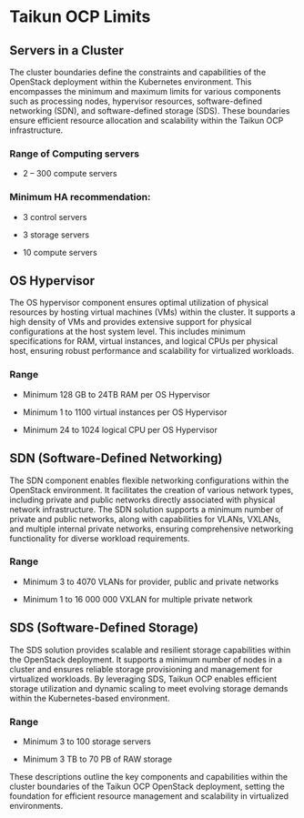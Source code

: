 # Taikun OCP Limits

## Servers in a Cluster

The cluster boundaries define the constraints and capabilities of the OpenStack deployment within the Kubernetes environment. This encompasses the minimum and maximum limits for various components such as processing nodes, hypervisor resources, software-defined networking (SDN), and software-defined storage (SDS). These boundaries ensure efficient resource allocation and scalability within the Taikun OCP infrastructure.

### Range of Computing servers

* 2 – 300 compute servers

### Minimum HA recommendation:

* 3 control servers 

* 3 storage servers

* 10 compute servers 

## OS Hypervisor

The OS hypervisor component ensures optimal utilization of physical resources by hosting virtual machines (VMs) within the cluster. It supports a high density of VMs and provides extensive support for physical configurations at the host system level. This includes minimum specifications for RAM, virtual instances, and logical CPUs per physical host, ensuring robust performance and scalability for virtualized workloads.

### Range

* Minimum 128 GB to 24TB RAM per OS Hypervisor

* Minimum 1 to 1100 virtual instances per OS Hypervisor

* Minimum 24 to 1024 logical CPU per OS Hypervisor

## SDN (Software-Defined Networking)

The SDN component enables flexible networking configurations within the OpenStack environment. It facilitates the creation of various network types, including private and public networks directly associated with physical network infrastructure. The SDN solution supports a minimum number of private and public networks, along with capabilities for VLANs, VXLANs, and multiple internal private networks, ensuring comprehensive networking functionality for diverse workload requirements.

### Range

* Minimum 3 to 4070 VLANs for provider, public and private networks

* Minimum 1 to 16 000 000 VXLAN for multiple private network

## SDS (Software-Defined Storage)

The SDS solution provides scalable and resilient storage capabilities within the OpenStack deployment. It supports a minimum number of nodes in a cluster and ensures reliable storage provisioning and management for virtualized workloads. By leveraging SDS, Taikun OCP enables efficient storage utilization and dynamic scaling to meet evolving storage demands within the Kubernetes-based environment.

### Range

* Minimum 3 to 100 storage servers

* Minimum 3 TB to 70 PB of RAW storage

These descriptions outline the key components and capabilities within the cluster boundaries of the Taikun OCP OpenStack deployment, setting the foundation for efficient resource management and scalability in virtualized environments.